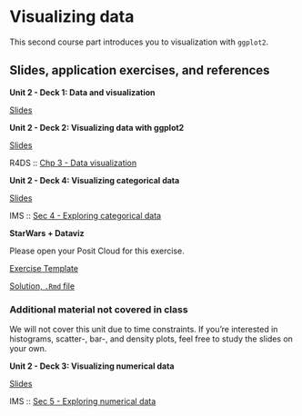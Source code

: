# Visualizing data {#visualizing-data}

This second course part introduces you to visualization with `ggplot2`.

## Slides, application exercises, and references

::: slide-deck
**Unit 2 - Deck 1: Data and visualization**

::: slides
[Slides](https://coding-intro.github.io/intro-tidyverse-2023-06/slides/u2-d01-data-viz/u2-d01-data-viz.html#1)
:::
:::

::: slide-deck
**Unit 2 - Deck 2: Visualizing data with ggplot2**

::: slides
[Slides](https://coding-intro.github.io/intro-tidyverse-2023-06/slides/u2-d02-ggplot2/u2-d02-ggplot2.html#1)
:::

::: reading
R4DS :: [Chp 3 - Data visualization](https://r4ds.had.co.nz/data-visualisation.html)
:::
:::

::: slide-deck
**Unit 2 - Deck 4: Visualizing categorical data**

::: slides
[Slides](https://coding-intro.github.io/intro-tidyverse-2023-06/slides/u2-d04-viz-cat/u2-d04-viz-cat.html#1)
:::

::: reading
IMS :: [Sec 4 - Exploring categorical data](https://openintro-ims.netlify.app/explore-categorical.html)
:::
:::

::: application-exercise
**StarWars + Dataviz**

Please open your Posit Cloud for this exercise.

::: source
[Exercise Template](https://github.com/coding-intro/intro-tidyverse-2023-06/blob/master/docs/application-exercises/ae-03-starwars-dataviz/starwars.Rmd)
:::

::: source
[Solution, `.Rmd` file](https://github.com/coding-intro/intro-tidyverse-2023-06/blob/master/docs/application-exercises/ae-03-starwars-dataviz/starwars-solution.Rmd)
:::
:::

### Additional material not covered in class

We will not cover this unit due to time constraints.
If you're interested in histograms, scatter-, bar-, and density plots, feel free to study the slides on your own.

::: slide-deck
**Unit 2 - Deck 3: Visualizing numerical data**

::: slides
[Slides](https://coding-intro.github.io/intro-tidyverse-2023-06/slides/u2-d03-viz-num/u2-d03-viz-num.html#1)
:::

::: reading
IMS :: [Sec 5 - Exploring numerical data](https://openintro-ims.netlify.app/explore-numerical.html)
:::
:::
